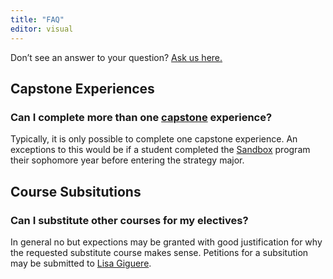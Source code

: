 ```yaml
---
title: "FAQ"
editor: visual
---
```


Don't see an answer to your question? [Ask us here.](https://forms.office.com/r/nYdpRyreD0)

## Capstone Experiences {.unnumbered}

### Can I complete more than one [capstone](02-tracks.qmd) experience? {.unnumbered}

Typically, it is only possible to complete one capstone experience. An exceptions to this would be if a student completed the [Sandbox](02-tracks.qmd#sandbox) program their sophomore year before entering the strategy major.

## Course Subsitutions {.unnumbered}

### Can I substitute other courses for my electives? {.unnumbered}

In general no but expections may be granted with good justification for why the requested substitute course makes sense. Petitions for a subsitution may be submitted to [Lisa Giguere](mailto:lisa_giguere@byu.edu).



